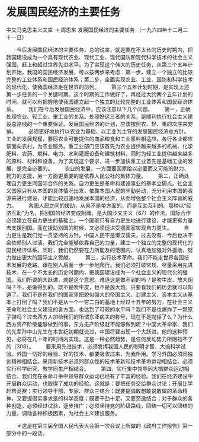 # 发展国民经济的主要任务

中文马克思主义文库 -> 周恩来
发展国民经济的主要任务
（一九六四年十二月二十一日）


　　今后发展国民经济的主要任务，总的说来，就是要在不太长的历史时期内，把我国建设成为一个具有现代农业、现代工业、现代国防和现代科学技术的社会主义强国，赶上和超过世界先进水平。为了实现这个伟大的历史任务，从第三个五年计划开始，我国的国民经济发展，可以按两步来考虑：第一步，建立一个独立的比较完整的工业体系和国民经济体系；第二步，全面实现农业、工业、国防和科学技术的现代化，使我国经济走在世界的前列。
　　第三个五年计划时期，是实现上述第一步任务的一个关键时期。这个时期的工作做好了，再经过大约两个五年计划的时间，就可以有把握地使我国建立起一个独立的比较完整的工业体系和国民经济体系。
　　我们在今后发展国民经济中，应该注意以下几个问题。
　　第一，正确处理农业、轻工业、重工业的关系。处理好这三者的关系，是顺利执行社会主义建设总路线的一个重要保证。发展国民经济的计划，应该按照农、轻、重的次序来安排。
　　必须更好地执行以农业为基础、以工业为主导的发展国民经济总方针。工业的发展规模，要同农业可能提供的商品粮食和工业原料相适应。各行各业都应该面向农村，为农业服务。重工业部门应该首先为农业提供越来越多的机械、化学肥料、农药、燃料、电力、水利灌溉设备和建筑材料，同时为轻工业提供越来越多的原料、材料和设备。为了实现这个要求，进一步加快重工业首先是基础工业的发展，是完全必要的。
　　农业的发展，一方面要国家给以必要而又可能的财力、物力的支援，另一方面更重要的是依靠人民公社的集体力量。
　　第二，正确处理自力更生同国际合作的关系。自力更生是革命和建设事业的基本立脚点。社会主义国家只有从本国的具体情况出发，依靠本国人民的辛勤劳动，充分利用本国的资源来进行建设，才能比较迅速地发展本国的经济，从而增强整个社会主义阵营的威力。
　　各国人民之间的援助，从来不是单方面的，而是互助互利的。那种以“经济互助”为名，把别国的经济变成附庸，是大国沙文主义〔67〕的作法。国际合作必须建立在自力更生的基础上。一个国家只有自力更生地进行建设，才能更有力量去支援别国。而在援助别国的时候，又必须促进受援国家实现自力更生。
　　自力更生是我们党一贯坚持的方针。中国人民不是懒汉懦夫，过去没有、今后也决不会依赖别人过活。我们完全能够依靠自己的力量，建立一个独立的完整的现代化的国民经济体系。同时，我们仍然要在力所能及的范围内，认真地加强对外援助，努力做出更大的国际主义贡献。
　　第三，实行技术革命。我们不能走世界各国技术发展的老路，跟在别人后面一步一步地爬行。我们必须打破常规，尽量采用先进技术，在一个不太长的历史时期内，把我国建设成为一个社会主义的现代化的强国。我们所说的大跃进，就是这个意思。难道这是做不到的吗？是吹牛皮、放大炮吗？不，是做得到的。既不是吹牛皮，也不是放大炮。只要看我们的历史就可以知道了。我们不是在我们的国家里把貌似强大的帝国主义、封建主义、资本主义从基本上打倒了吗？我们不是从一个一穷二白的基地上经过十五年的努力，在社会主义革命和社会主义建设的各方面，也达到了可观的水平吗？我们不是也爆炸了一颗原子弹吗？过去西方人加给我们的所谓东亚病夫的称号，现在不是抛掉了么？为什么西方资产阶级能够做到的事，东方无产阶级就不能够做到呢？中国大革命家、我们的先辈孙中山先生在本世纪初期就说过，中国将要出现一个大跃进。他的这种预见，必将在几十年的时间内实现。这是一种必然趋势，是任何反动势力所阻挡不了的〔308〕。
　　要采用先进技术，必须发挥我国人民的聪明才智，大搞科学试验。外国一切好的经验、好的技术，都要吸收过来，为我所用。学习外国必须同独创精神相结合。采用新技术必须同群众性的技术革新和技术革命运动相结合。必须实行科学研究、教学同生产相结合。
　　第四，实行集中领导同大搞群众运动相结合。我们党在革命斗争中领导群众运动已经有了丰富的经验。我们在经济建设中开展群众运动，也取得了成功的经验。这就是：要把任务交给群众讨论；开展比学赶帮竞赛；实行领导干部、专家、群众三结合；既要提倡敢想敢说敢做的革命精神，又要提倡实事求是的科学态度；既要干劲十足，又要劳逸结合；对于群众的各种创造，必须经过试验，逐步推广；必须坚持党的阶级路线，团结一切可以团结的力量，调动各种积极因素，为社会主义建设服务。


　　＊这是在第三届全国人民代表大会第一次会议上所做的《政府工作报告》第一部分中的一段话。



